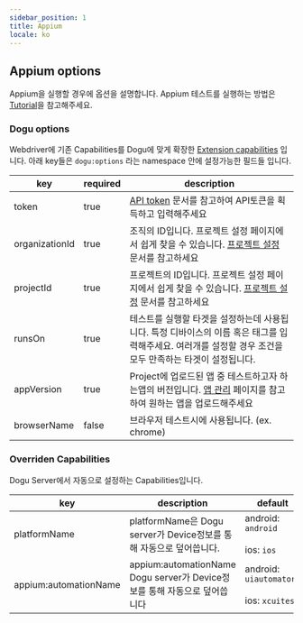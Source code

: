 ```yaml
---
sidebar_position: 1
title: Appium
locale: ko
---
```


## Appium options

Appium을 실행할 경우에 옵션을 설명합니다. Appium 테스트를 실행하는 방법은 [Tutorial](/get-started/tutorials/appium)을 참고해주세요.

### Dogu options

Webdriver에 기존 Capabilities를 Dogu에 맞게 확장한 [Extension capabilities](https://www.w3.org/TR/webdriver/#dfn-extension-capability) 입니다. 아래 key들은 `dogu:options` 라는 namespace 안에 설정가능한 필드들 입니다.

| key            | required | description                                                                                                                                               |
| -------------- | -------- | --------------------------------------------------------------------------------------------------------------------------------------------------------- |
| token          | true     | [API token](/management/organization/settings#api-token) 문서를 참고하여 API토큰을 획득하고 입력해주세요                                                  |
| organizationId | true     | 조직의 ID입니다. 프로젝트 설정 페이지에서 쉽게 찾을 수 있습니다. [프로젝트 설정](/management/project/settings) 문서를 참고하세요                          |
| projectId      | true     | 프로젝트의 ID입니다. 프로젝트 설정 페이지에서 쉽게 찾을 수 있습니다. [프로젝트 설정](/management/project/settings) 문서를 참고하세요                      |
| runsOn         | true     | 테스트를 실행할 타겟을 설정하는데 사용됩니다. 특정 디바이스의 이름 혹은 태그를 입력해주세요. 여러개를 설정할 경우 조건을 모두 만족하는 타겟이 설정됩니다. |
| appVersion     | true     | Project에 업로드된 앱 중 테스트하고자 하는앱의 버전입니다. [앱 관리](/management/project/app) 페이지를 참고하여 원하는 앱을 업로드해주세요                |
| browserName    | false    | 브라우저 테스트시에 사용됩니다. (ex. chrome)                                                                                                              |

### Overriden Capabilities

Dogu Server에서 자동으로 설정하는 Capabilities입니다.

| key                   | description                                                               | default                                          |
| --------------------- | ------------------------------------------------------------------------- | ------------------------------------------------ |
| platformName          | platformName은 Dogu server가 Device정보를 통해 자동으로 덮어씁니다.       | android: `android`<br></br> ios: `ios`           |
| appium:automationName | appium:automationName Dogu server가 Device정보를 통해 자동으로 덮어씁니다 | android: `uiautomator2`<br></br> ios: `xcuitest` |
